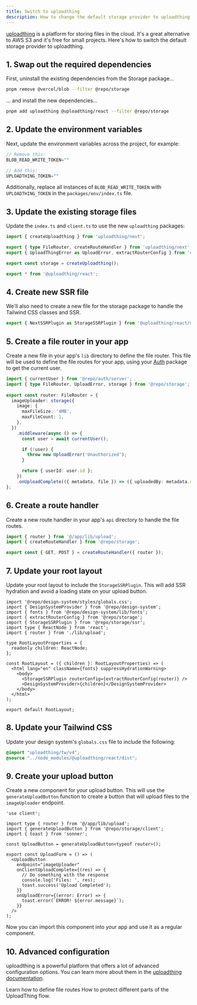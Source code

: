 ```yaml
---
title: Switch to uploadthing
description: How to change the default storage provider to uploadthing.
---
```


[uploadthing](https://uploadthing.com) is a platform for storing files in the cloud. It's a great alternative to AWS S3 and it's free for small projects. Here's how to switch the default storage provider to uploadthing.

## 1. Swap out the required dependencies

First, uninstall the existing dependencies from the Storage package...

```sh Terminal
pnpm remove @vercel/blob --filter @repo/storage
```

... and install the new dependencies...

```sh Terminal
pnpm add uploadthing @uploadthing/react --filter @repo/storage
```

## 2. Update the environment variables

Next, update the environment variables across the project, for example:

```js apps/app/.env
// Remove this:
BLOB_READ_WRITE_TOKEN=""

// Add this:
UPLOADTHING_TOKEN=""
```

Additionally, replace all instances of `BLOB_READ_WRITE_TOKEN` with `UPLOADTHING_TOKEN` in the `packages/env/index.ts` file.

## 3. Update the existing storage files

Update the `index.ts` and `client.ts` to use the new `uploadthing` packages:

<CodeGroup>

```ts packages/storage/index.ts
import { createUploadthing } from 'uploadthing/next';

export { type FileRouter, createRouteHandler } from 'uploadthing/next';
export { UploadThingError as UploadError, extractRouterConfig } from 'uploadthing/server';

export const storage = createUploadthing();
```

```ts packages/storage/client.ts
export * from '@uploadthing/react';
```

</CodeGroup>

## 4. Create new SSR file

We'll also need to create a new file for the storage package to handle the Tailwind CSS classes and SSR.

```ts packages/storage/ssr.ts
export { NextSSRPlugin as StorageSSRPlugin } from '@uploadthing/react/next-ssr-plugin';
```

## 5. Create a file router in your app

Create a new file in your app's `lib` directory to define the file router. This file will be used to define the file routes for your app, using your [Auth](/packages/authentication) package to get the current user.

```ts apps/app/app/lib/upload.ts
import { currentUser } from '@repo/auth/server';
import { type FileRouter, UploadError, storage } from '@repo/storage';
  
export const router: FileRouter = {
  imageUploader: storage({
    image: {
      maxFileSize: '4MB',
      maxFileCount: 1,
    },
  })
    .middleware(async () => {
      const user = await currentUser();

      if (!user) {
        throw new UploadError('Unauthorized');
      }

      return { userId: user.id };
    })
    .onUploadComplete(({ metadata, file }) => ({ uploadedBy: metadata.userId }),
};
```

## 6. Create a route handler

Create a new route handler in your app's `api` directory to handle the file routes.

```ts apps/app/app/api/upload/route.ts
import { router } from '@/app/lib/upload';
import { createRouteHandler } from '@repo/storage';

export const { GET, POST } = createRouteHandler({ router });
```

## 7. Update your root layout

Update your root layout to include the `StorageSSRPlugin`. This will add SSR hydration and avoid a loading state on your upload button.

```tsx apps/app/app/layout.tsx {4,5,7,16}
import '@repo/design-system/styles/globals.css';
import { DesignSystemProvider } from '@repo/design-system';
import { fonts } from '@repo/design-system/lib/fonts';
import { extractRouterConfig } from '@repo/storage';
import { StorageSSRPlugin } from '@repo/storage/ssr';
import type { ReactNode } from 'react';
import { router } from './lib/upload';

type RootLayoutProperties = {
  readonly children: ReactNode;
};

const RootLayout = ({ children }: RootLayoutProperties) => (
  <html lang="en" className={fonts} suppressHydrationWarning>
    <body>
      <StorageSSRPlugin routerConfig={extractRouterConfig(router)} />
      <DesignSystemProvider>{children}</DesignSystemProvider>
    </body>
  </html>
);

export default RootLayout;
```

## 8. Update your Tailwind CSS

Update your design system's `globals.css` file to include the following:

```css packages/design-system/styles/globals.css
@import "uploadthing/tw/v4";
@source "../node_modules/@uploadthing/react/dist";
```

## 9. Create your upload button

Create a new component for your upload button. This will use the `generateUploadButton` function to create a button that will upload files to the `imageUploader` endpoint.

```tsx apps/app/app/(authenticated)/components/upload-button.tsx
'use client';

import type { router } from '@/app/lib/upload';
import { generateUploadButton } from '@repo/storage/client';
import { toast } from 'sonner';

const UploadButton = generateUploadButton<typeof router>();

export const UploadForm = () => (
  <UploadButton
    endpoint="imageUploader"
    onClientUploadComplete={(res) => {
      // Do something with the response
      console.log('Files: ', res);
      toast.success('Upload Completed');
    }}
    onUploadError={(error: Error) => {
      toast.error(`ERROR! ${error.message}`);
    }}
  />
);
```

Now you can import this component into your app and use it as a regular component.

## 10. Advanced configuration

uploadthing is a powerful platform that offers a lot of advanced configuration options. You can learn more about them in the [uploadthing documentation](https://docs.uploadthing.com/).

<Card title="File Routes" icon="route" href="https://docs.uploadthing.com/file-routes" horizontal>
  Learn how to define file routes
</Card>

<Card title="Security" icon="shield" href="https://docs.uploadthing.com/concepts/auth-security" horizontal>
  How to protect different parts of the UploadThing flow.
</Card>
